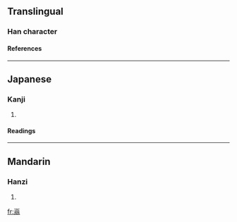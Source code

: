 ==Translingual==
===Han character===
{{Han char|rn=46|rad=山|as=10|sn=13|four=|canj=山金戈一 (UCIM)}}

{{substub}}
====References====
{{Han ref|kx=0317.100|dkj=08331|dj=0617.330|hdz=10791.100|uh=5D61|ud=23905}}
----
==Japanese==
===Kanji===
{{ja-kanji|grade=|rs=山10}}
# {{defn|Japanese}} 
====Readings====
{{ja-readings|on=[[おう]] (ō), [[お]] (o)|kun=[[やまのさま]] (yamanosama)}}
----
==Mandarin==
===Hanzi===
{{cmn-hanzi|pin=[[cī]] (ci1), [[wēng]] (weng1)|wg=tz'u<sup>1</sup>, weng<sup>1</sup>}}
# {{defn|Mandarin}}

[[fr:嵡]]